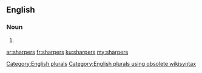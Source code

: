 ==English==

===Noun===
{{head|en}}

# {{plural of|sharper}}

[[Category:English plurals]][[Category:English plurals using obsolete wikisyntax]]

[[ar:sharpers]]
[[fr:sharpers]]
[[ku:sharpers]]
[[my:sharpers]]